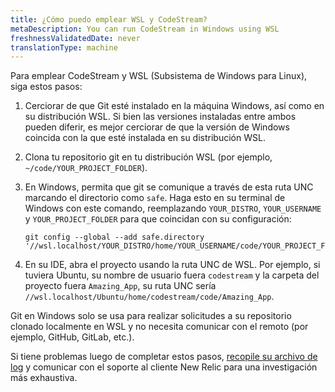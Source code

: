 ```yaml
---
title: ¿Cómo puedo emplear WSL y CodeStream?
metaDescription: You can run CodeStream in Windows using WSL
freshnessValidatedDate: never
translationType: machine
---
```


Para emplear CodeStream y WSL (Subsistema de Windows para Linux), siga estos pasos:

1. Cerciorar de que Git esté instalado en la máquina Windows, así como en su distribución WSL. Si bien las versiones instaladas entre ambos pueden diferir, es mejor cerciorar de que la versión de Windows coincida con la que esté instalada en su distribución WSL.

2. Clona tu repositorio git en tu distribución WSL (por ejemplo, `~/code/YOUR_PROJECT_FOLDER`).

3. En Windows, permita que git se comunique a través de esta ruta UNC marcando el directorio como `safe`. Haga esto en su terminal de Windows con este comando, reemplazando `YOUR_DISTRO`, `YOUR_USERNAME` y `YOUR_PROJECT_FOLDER` para que coincidan con su configuración:

   ```
   git config --global --add safe.directory '//wsl.localhost/YOUR_DISTRO/home/YOUR_USERNAME/code/YOUR_PROJECT_FOLDER' 
   ```

4. En su IDE, abra el proyecto usando la ruta UNC de WSL. Por ejemplo, si tuviera Ubuntu, su nombre de usuario fuera `codestream` y la carpeta del proyecto fuera `Amazing_App`, su ruta UNC sería `//wsl.localhost/Ubuntu/home/codestream/code/Amazing_App`.

<Callout variant="tip">
  Git en Windows solo se usa para realizar solicitudes a su repositorio clonado localmente en WSL y no necesita comunicar con el remoto (por ejemplo, GitHub, GitLab, etc.).
</Callout>

Si tiene problemas luego de completar estos pasos, [recopile su archivo de log](/docs/codestream/troubleshooting/client-logs) y comunicar con el soporte al cliente New Relic para una investigación más exhaustiva.